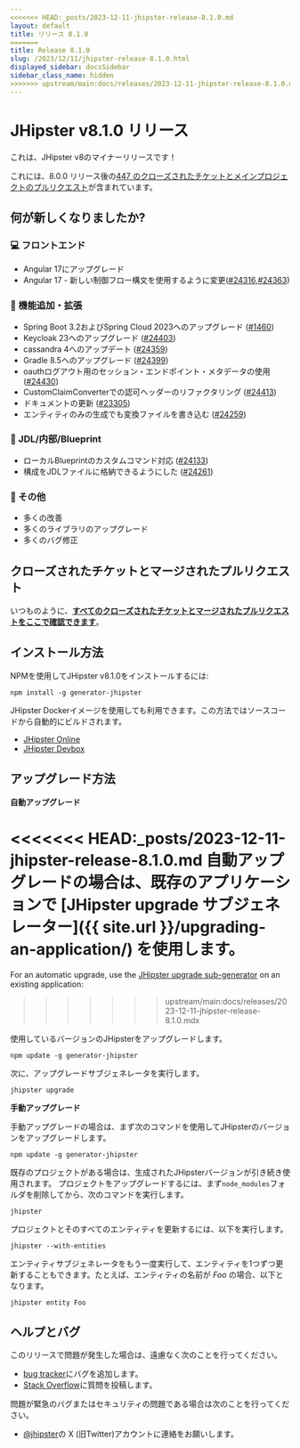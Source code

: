```yaml
---
<<<<<<< HEAD:_posts/2023-12-11-jhipster-release-8.1.0.md
layout: default
title: リリース 8.1.0
=======
title: Release 8.1.0
slug: /2023/12/11/jhipster-release-8.1.0.html
displayed_sidebar: docsSidebar
sidebar_class_name: hidden
>>>>>>> upstream/main:docs/releases/2023-12-11-jhipster-release-8.1.0.mdx
---
```


# JHipster v8.1.0 リリース

これは、JHipster v8のマイナーリリースです！

これには、8.0.0 リリース後の[447 のクローズされたチケットとメインプロジェクトのプルリクエスト](https://github.com/jhipster/generator-jhipster/issues?q=is:closed+milestone:8.1.0)が含まれています。

## 何が新しくなりましたか?

### :computer: フロントエンド

- Angular 17にアップグレード
- Angular 17 - 新しい制御フロー構文を使用するように変更([#24316](https://github.com/jhipster/generator-jhipster/pull/24316),[#24363](https://github.com/jhipster/generator-jhipster/pull/24363))

### :gem: 機能追加・拡張

- Spring Boot 3.2およびSpring Cloud 2023へのアップグレード ([#1460](https://github.com/jhipster/jhipster-bom/pull/1460))
- Keycloak 23へのアップグレード ([#24403](https://github.com/jhipster/generator-jhipster/pull/24403))
- cassandra 4へのアップデート ([#24359](https://github.com/jhipster/generator-jhipster/pull/24359))
- Gradle 8.5へのアップグレード ([#24399](https://github.com/jhipster/generator-jhipster/pull/24399))
- oauthログアウト用のセッション・エンドポイント・メタデータの使用 ([#24430](https://github.com/jhipster/generator-jhipster/pull/24430))
- CustomClaimConverterでの認可ヘッダーのリファクタリング ([#24413](https://github.com/jhipster/generator-jhipster/pull/24413))
- ドキュメントの更新 ([#23305](https://github.com/jhipster/generator-jhipster/pull/23305))
- エンティティのみの生成でも変換ファイルを書き込む ([#24259](https://github.com/jhipster/generator-jhipster/pull/24259))

### :paw_prints: JDL/内部/Blueprint

- ローカルBlueprintのカスタムコマンド対応 ([#24133](https://github.com/jhipster/generator-jhipster/pull/24133))
- 構成をJDLファイルに格納できるようにした ([#24261](https://github.com/jhipster/generator-jhipster/pull/24261))

### :scroll: その他

- 多くの改善
- 多くのライブラリのアップグレード
- 多くのバグ修正

## クローズされたチケットとマージされたプルリクエスト

いつものように、**[すべてのクローズされたチケットとマージされたプルリクエストをここで確認できます](https://github.com/jhipster/generator-jhipster/issues?q=is:closed+milestone:8.1.0)**。

## インストール方法

NPMを使用してJHipster v8.1.0をインストールするには:

```
npm install -g generator-jhipster
```

JHipster Dockerイメージを使用しても利用できます。この方法ではソースコードから自動的にビルドされます。

- [JHipster Online](https://start.jhipster.tech)
- [JHipster Devbox](https://github.com/jhipster/jhipster-devbox)

## アップグレード方法

**自動アップグレード**

<<<<<<< HEAD:_posts/2023-12-11-jhipster-release-8.1.0.md
自動アップグレードの場合は、既存のアプリケーションで [JHipster upgrade サブジェネレーター]({{ site.url }}/upgrading-an-application/) を使用します。
=======
For an automatic upgrade, use the [JHipster upgrade sub-generator](/upgrading-an-application/) on an existing application:
>>>>>>> upstream/main:docs/releases/2023-12-11-jhipster-release-8.1.0.mdx

使用しているバージョンのJHipsterをアップグレードします。

```
npm update -g generator-jhipster
```

次に、アップグレードサブジェネレータを実行します。

```
jhipster upgrade
```

**手動アップグレード**

手動アップグレードの場合は、まず次のコマンドを使用してJHipsterのバージョンをアップグレードします。

```
npm update -g generator-jhipster
```

既存のプロジェクトがある場合は、生成されたJHipsterバージョンが引き続き使用されます。
プロジェクトをアップグレードするには、まず`node_modules`フォルダを削除してから、次のコマンドを実行します。

```
jhipster
```

プロジェクトとそのすべてのエンティティを更新するには、以下を実行します。

```
jhipster --with-entities
```

エンティティサブジェネレータをもう一度実行して、エンティティを1つずつ更新することもできます。たとえば、エンティティの名前が _Foo_ の場合、以下となります。

```
jhipster entity Foo
```

## ヘルプとバグ

このリリースで問題が発生した場合は、遠慮なく次のことを行ってください。

- [bug tracker](https://github.com/jhipster/generator-jhipster/issues?state=open)にバグを追加します。
- [Stack Overflow](http://stackoverflow.com/tags/jhipster/info)に質問を投稿します。

問題が緊急のバグまたはセキュリティの問題である場合は次のことを行ってください。

- [@jhipster](https://twitter.com/jhipster)の X (旧Twitter)アカウントに連絡をお願いします。
